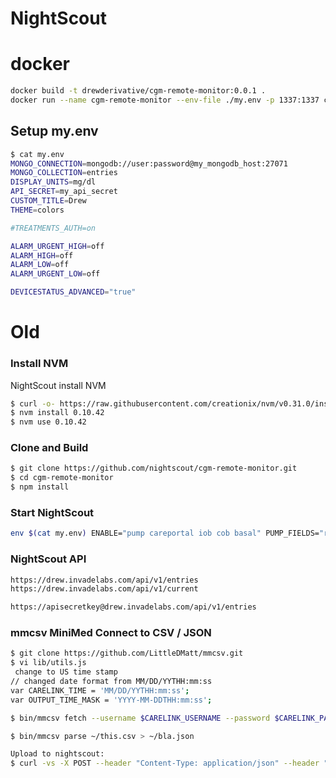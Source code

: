 = NightScout =

= docker =
<syntaxhighlight lang=bash>
docker build -t drewderivative/cgm-remote-monitor:0.0.1 .
docker run --name cgm-remote-monitor --env-file ./my.env -p 1337:1337 cgm-remote-monitor:0.0.1
</syntaxhighlight>

== Setup my.env ==
<syntaxhighlight lang=bash>
$ cat my.env 
MONGO_CONNECTION=mongodb://user:password@my_mongodb_host:27071
MONGO_COLLECTION=entries
DISPLAY_UNITS=mg/dl
API_SECRET=my_api_secret
CUSTOM_TITLE=Drew
THEME=colors

#TREATMENTS_AUTH=on

ALARM_URGENT_HIGH=off
ALARM_HIGH=off
ALARM_LOW=off
ALARM_URGENT_LOW=off

DEVICESTATUS_ADVANCED="true"
</syntaxhighlight>

= Old =
=== Install NVM ===
NightScout install NVM
<syntaxhighlight lang=bash>
$ curl -o- https://raw.githubusercontent.com/creationix/nvm/v0.31.0/install.sh | bash
$ nvm install 0.10.42
$ nvm use 0.10.42
</syntaxhighlight>

=== Clone and Build ===
<syntaxhighlight lang=bash>
$ git clone https://github.com/nightscout/cgm-remote-monitor.git
$ cd cgm-remote-monitor
$ npm install
</syntaxhighlight>


=== Start NightScout ===
<syntaxhighlight lang=bash>
env $(cat my.env) ENABLE="pump careportal iob cob basal" PUMP_FIELDS="reservoir battery" node server.js
</syntaxhighlight> 

=== NightScout API ===
<syntaxhighlight lang=bash>
https://drew.invadelabs.com/api/v1/entries
https://drew.invadelabs.com/api/v1/current 

https://apisecretkey@drew.invadelabs.com/api/v1/entries
</syntaxhighlight>

=== mmcsv MiniMed Connect to CSV / JSON ===
<syntaxhighlight lang=bash>
$ git clone https://github.com/LittleDMatt/mmcsv.git
$ vi lib/utils.js
 change to US time stamp
// changed date format from MM/DD/YYTHH:mm:ss
var CARELINK_TIME = 'MM/DD/YYTHH:mm:ss';
var OUTPUT_TIME_MASK = 'YYYY-MM-DDTHH:mm:ss';

$ bin/mmcsv fetch --username $CARELINK_USERNAME --password $CARELINK_PASSWORD$ --days 30 > ~/this.csv

$ bin/mmcsv parse ~/this.csv > ~/bla.json

Upload to nightscout:
$ curl -vs -X POST --header "Content-Type: application/json" --header "Accept: application/json" --header "api-secret:my_api_secret" --data-binary @bla.json "http://192.168.1.124:1337/api/v1/treatments"
</syntaxhighlight>